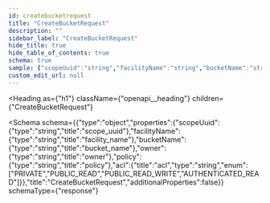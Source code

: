```yaml
---
id: createbucketrequest
title: "CreateBucketRequest"
description: ""
sidebar_label: "CreateBucketRequest"
hide_title: true
hide_table_of_contents: true
schema: true
sample: {"scopeUuid":"string","facilityName":"string","bucketName":"string","owner":"string","policy":"string","acl":"PRIVATE"}
custom_edit_url: null
---
```



<Heading
  as={"h1"}
  className={"openapi__heading"}
  children={"CreateBucketRequest"}
>
</Heading>





<Schema
  schema={{"type":"object","properties":{"scopeUuid":{"type":"string","title":"scope_uuid"},"facilityName":{"type":"string","title":"facility_name"},"bucketName":{"type":"string","title":"bucket_name"},"owner":{"type":"string","title":"owner"},"policy":{"type":"string","title":"policy"},"acl":{"title":"acl","type":"string","enum":["PRIVATE","PUBLIC_READ","PUBLIC_READ_WRITE","AUTHENTICATED_READ"]}},"title":"CreateBucketRequest","additionalProperties":false}}
  schemaType={"response"}
>
  
</Schema>
            